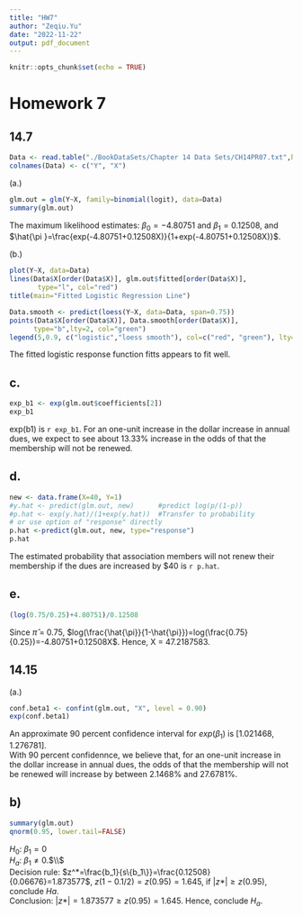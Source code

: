 ```yaml
---
title: "HW7"
author: "Zeqiu.Yu"
date: "2022-11-22"
output: pdf_document
---
```


```r
knitr::opts_chunk$set(echo = TRUE)
```
# Homework 7
## 14.7  
```r
Data <- read.table("./BookDataSets/Chapter 14 Data Sets/CH14PR07.txt",header=FALSE)
colnames(Data) <- c("Y", "X")
```

(a.) 
```r
glm.out = glm(Y~X, family=binomial(logit), data=Data)
summary(glm.out)
```

The maximum likelihood estimates: $\beta_0=-4.80751$ and $\beta_1=0.12508$, and  
$\hat{\pi  }=\frac{exp(-4.80751+0.12508X)}{1+exp(-4.80751+0.12508X)}$.  

(b.)
```r
plot(Y~X, data=Data)
lines(Data$X[order(Data$X)], glm.out$fitted[order(Data$X)], 
       type="l", col="red")
title(main="Fitted Logistic Regression Line")

Data.smooth <- predict(loess(Y~X, data=Data, span=0.75))
points(Data$X[order(Data$X)], Data.smooth[order(Data$X)], 
      type="b",lty=2, col="green")
legend(5,0.9, c("logistic","loess smooth"), col=c("red", "green"), lty=c(1:2))
```
The fitted logistic response function fitts appears to fit well.

## c.
```r
exp_b1 <- exp(glm.out$coefficients[2])
exp_b1
```

exp(b1) is `r exp_b1`. For an one-unit increase in the dollar increase in annual dues, we expect to see about 13.33% increase in the odds of that the membership will not be renewed.

## d.
```r
new <- data.frame(X=40, Y=1)
#y.hat <- predict(glm.out, new)      #predict log(p/(1-p))
#p.hat <- exp(y.hat)/(1+exp(y.hat))  #Transfer to probability
# or use option of "response" directly
p.hat <-predict(glm.out, new, type="response") 
p.hat
```

The estimated probability that association members will not renew their membership
if the dues are increased by $40 is `r p.hat`.

## e.
```r
(log(0.75/0.25)+4.80751)/0.12508
```

Since $\hat{\pi}$ = 0.75, $log(\frac{\hat{\pi}}{1-\hat{\pi}})=log(\frac{0.75}{0.25})=-4.80751+0.12508X$. Hence, X = 47.2187583.  

## 14.15  
(a.)
```r
conf.beta1 <- confint(glm.out, "X", level = 0.90)
exp(conf.beta1)
```
An approximate 90 percent confidence interval for $exp(\beta_1)$ is [1.021468, 1.276781].  
With 90 percent confidennce, we believe that, for an one-unit increase in the dollar increase in annual dues, the odds of that the membership will not be renewed will increase by between 2.1468% and 27.6781%.

## b)
```r
summary(glm.out)
qnorm(0.95, lower.tail=FALSE)
```

$H_0$: $\beta_1=0$   
$H_a$: $\beta_1\neq0$.$\\$  
Decision rule: $z^*=\frac{b_1}{s\{b_1\}}=\frac{0.12508}{0.06676}=1.873577$, $z(1-0.1/2)=z(0.95)=1.645$, if $|z*|\geq z(0.95)$, conclude $Ha$.  
Conclusion: $|z*|=1.873577 \ge z(0.95)=1.645$. Hence, conclude $H_a$.
